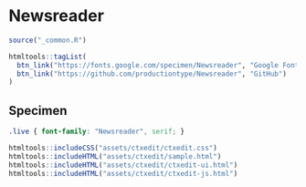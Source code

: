 # Newsreader

```r
source("_common.R")
```

```r
htmltools::tagList(
  btn_link("https://fonts.google.com/specimen/Newsreader", "Google Fonts"),
  btn_link("https://github.com/productiontype/Newsreader", "GitHub")
)
```

## Specimen

<link rel="preconnect" href="https://fonts.googleapis.com">
<link rel="preconnect" href="https://fonts.gstatic.com" crossorigin>
<link href="https://fonts.googleapis.com/css2?family=Newsreader:ital,wght@0,400;0,700;1,400&display=swap" rel="stylesheet">

```css
.live { font-family: "Newsreader", serif; }
```

```r
htmltools::includeCSS("assets/ctxedit/ctxedit.css")
htmltools::includeHTML("assets/ctxedit/sample.html")
htmltools::includeHTML("assets/ctxedit/ctxedit-ui.html")
htmltools::includeHTML("assets/ctxedit/ctxedit-js.html")
```

